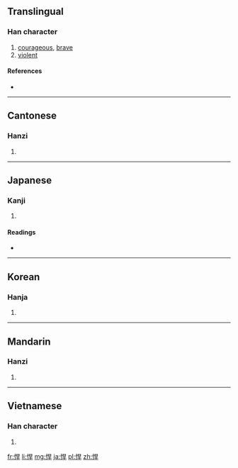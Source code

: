 ==Translingual==

===Han character===
{{Han char|rn=61|rad=心|as=07|sn=10|four=9604<sub>1</sub>|canj=心日一十 (PAMJ)}}

# [[courageous]], [[brave]]
# [[violent]]

====References====
* {{Han ref|kx=0387.010|dkj=10643|dj=0719.130|hdz=42304.020|uh=608D|ud=24717|bh=AEAB|bd=44715}}

----

==Cantonese==

===Hanzi===
{{yue-hanzi|jyut=|y=hon5, hon6}}

# {{defn|Cantonese|sort=心07}}

----

==Japanese==

===Kanji===
{{ja-kanji|grade=|rs=心07}}

# {{defn|Japanese|sort=心07}}

====Readings====
* {{ja-readings|on=[[かん]] (kan)|kun=[[たけし]] (takeshi)}}

----

==Korean==

===Hanja===
{{ko-hanja|hangeul=한|eumhun=|rv=han|mr=han|y=han}}

# {{defn|Korean|sort=心07}}

----

==Mandarin==

===Hanzi===
{{cmn-hanzi|pin=[[bó]] ([[bo2]]), [[hàn]] ([[han4]])|wg=po<sup>2</sup>, han<sup>4</sup>}}

# {{defn|Mandarin|sort=心07}}

----

==Vietnamese==

===Han character===
{{vi-hantu|[[hãn]]|rs=心07}}

# {{defn|Vietnamese|sort=心07}}

[[fr:悍]]
[[li:悍]]
[[mg:悍]]
[[ja:悍]]
[[pl:悍]]
[[zh:悍]]